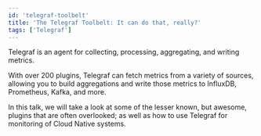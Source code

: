 ```yaml
---
id: 'telegraf-toolbelt'
title: 'The Telegraf Toolbelt: It can do that, really?'
tags: ['Telegraf']
---
```


Telegraf is an agent for collecting, processing, aggregating, and writing metrics.

With over 200 plugins, Telegraf can fetch metrics from a variety of sources, allowing you to build aggregations and write those metrics to InfluxDB, Prometheus, Kafka, and more.

In this talk, we will take a look at some of the lesser known, but awesome, plugins that are often overlooked; as well as how to use Telegraf for monitoring of Cloud Native systems.
